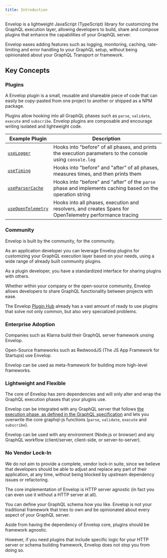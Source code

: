 ```yaml
---
title: Introduction
---
```


Envelop is a lightweight JavaScript (TypeScript) library for customizing the GraphQL execution layer, allowing developers to build, share
and compose plugins that enhance the capabilities of your GraphQL server.

Envelop eases adding features such as logging, monitoring, caching, rate-limiting and error handling to your GraphQL setup, without being opinionated about your GraphQL Transport or framework.

## Key Concepts

### Plugins

A Envelop plugin is a small, reusable and shareable piece of code that can easily be copy-pasted from one project to another or shipped as a NPM package.

Plugins allow hooking into all GraphQL phases such as `parse`, `validate`, `execute` and `subscribe`. Envelop plugins are composable and encourage writing isolated and lightweight code.

| <PluginTableColumnSpace>Example Plugin</PluginTableColumnSpace> | Description                                                                                               |
| --------------------------------------------------------------- | --------------------------------------------------------------------------------------------------------- |
| [`useLogger`](/plugins/use-logger)                              | Hooks into "before" of all phases, and prints the execution parameters to the console using `console.log` |
| [`useTiming`](/plugins/use-timing)                              | Hooks into "before" and "after" of all phases, measures times, and then prints them                       |
| [`useParserCache`](/plugins/use-parser-cache)                   | Hooks into "before" and "after" of the `parse` phase and implements caching based on the operation string |
| [`useOpenTelemetry`](/plugins/use-open-telemetry)               | Hooks into all phases, execution and resolvers, and creates Spans for OpenTelemetry performance tracing   |

### Community

Envelop is built by the community, for the community.

As an application developer you can leverage Envelop plugins for customizing your GraphQL execution layer based on your needs, using a wide range of already built community plugins.

As a plugin developer, you have a standardized interface for sharing plugins with others.

Whether within your company or the open-source community, Envelop allows developers to share GraphQL functionality between projects with ease.

The Envelop [Plugin Hub](/plugins) already has a vast amount of ready to use plugins that solve not only common, but also very specialized problems.

### Enterprise Adoption

Companies such as Klarna build their GraphQL server framework unsing Envelop.

Open-Source frameworks such as RedwoodJS (The JS App Framework for Startups) use Envelop.

Envelop can be used as meta-framework for building more high-level frameworks.

### Lightweight and Flexible

The core of Envelop has zero dependencies and will only alter and wrap the GraphQL execution phases that your plugins use.

Envelop can be integrated with any GraphQL server that follows [the execution phase, as defined in the GraphQL specification](https://spec.graphql.org/June2018/#sec-Executing-Requests) and lets you overwrite the core graphql-js functions (`parse`, `validate`, `execute` and `subscribe`).

Envelop can be used with any environment (Node.js or browser) and any GraphQL workflow (client/server, client-side, or server-to-server).

### No Vendor Lock-In

We do not aim to provide a complete, vendor lock-in suite, since we believe that developers should be able to adjust and replace any part of their application, at any time, without being blocked by upstream dependency issues or refactoring.

The core implementation of Envelop is HTTP server agnostic (in fact you can even use it without a HTTP server at all).

You can define your GraphQL schema how you like. Envelop is not your traditional framework that tries to own and be opinionated about every aspect of your GraphQL server.

Aside from having the dependency of Envelop core, plugins should be framework agnostic.

However, if you need plugins that include specific logic for your HTTP server or schema building framework, Envelop does not stop you from doing so.
